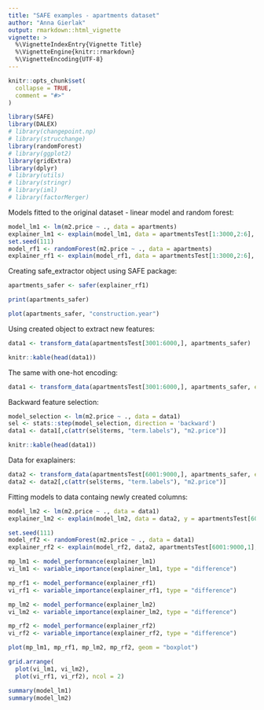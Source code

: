 ```yaml
---
title: "SAFE examples - apartments dataset"
author: "Anna Gierlak"
output: rmarkdown::html_vignette
vignette: >
  %\VignetteIndexEntry{Vignette Title}
  %\VignetteEngine{knitr::rmarkdown}
  %\VignetteEncoding{UTF-8}
---
```


```r
knitr::opts_chunk$set(
  collapse = TRUE,
  comment = "#>"
)
```

```r
library(SAFE)
library(DALEX)
# library(changepoint.np)
# library(strucchange)
library(randomForest)
# library(ggplot2)
library(gridExtra)
library(dplyr)
# library(utils)
# library(stringr)
# library(iml)
# library(factorMerger)
```

Models fitted to the original dataset - linear model and random forest:

```r
model_lm1 <- lm(m2.price ~ ., data = apartments)
explainer_lm1 <- explain(model_lm1, data = apartmentsTest[1:3000,2:6], y = apartmentsTest[1:3000,1], label = "lm1")
set.seed(111)
model_rf1 <- randomForest(m2.price ~ ., data = apartments)
explainer_rf1 <- explain(model_rf1, data = apartmentsTest[1:3000,2:6], y = apartmentsTest[1:3000,1], label = "rf1")
```


Creating safe_extractor object using SAFE package:

```r
apartments_safer <- safer(explainer_rf1)
```

```r
print(apartments_safer)
```

```r
plot(apartments_safer, "construction.year")
```

Using created object to extract new features:

```r
data1 <- transform_data(apartmentsTest[3001:6000,], apartments_safer)
```

```r
knitr::kable(head(data1))
```

The same with one-hot encoding:

```r
data1 <- transform_data(apartmentsTest[3001:6000,], apartments_safer, encoding = "one-hot")
```

Backward feature selection:

```r
model_selection <- lm(m2.price ~ ., data = data1)
sel <- stats::step(model_selection, direction = 'backward')
data1 <- data1[,c(attr(sel$terms, "term.labels"), "m2.price")]
```

```r
knitr::kable(head(data1))
```

Data for exaplainers:

```r
data2 <- transform_data(apartmentsTest[6001:9000,], apartments_safer, encoding = "one-hot")
data2 <- data2[,c(attr(sel$terms, "term.labels"), "m2.price")]
```




Fitting models to data containg newly created columns:

```r
model_lm2 <- lm(m2.price ~ ., data = data1)
explainer_lm2 <- explain(model_lm2, data = data2, y = apartmentsTest[6001:9000,1], label = "lm2")

set.seed(111)
model_rf2 <- randomForest(m2.price ~ ., data = data1)
explainer_rf2 <- explain(model_rf2, data2, apartmentsTest[6001:9000,1], label = "rf2")
```


```r
mp_lm1 <- model_performance(explainer_lm1)
vi_lm1 <- variable_importance(explainer_lm1, type = "difference")

mp_rf1 <- model_performance(explainer_rf1)
vi_rf1 <- variable_importance(explainer_rf1, type = "difference")

mp_lm2 <- model_performance(explainer_lm2)
vi_lm2 <- variable_importance(explainer_lm2, type = "difference")

mp_rf2 <- model_performance(explainer_rf2)
vi_rf2 <- variable_importance(explainer_rf2, type = "difference")
```

```r
plot(mp_lm1, mp_rf1, mp_lm2, mp_rf2, geom = "boxplot")
```

```r
grid.arrange(
  plot(vi_lm1, vi_lm2),
  plot(vi_rf1, vi_rf2), ncol = 2)
```

```r
summary(model_lm1)
summary(model_lm2)
```

